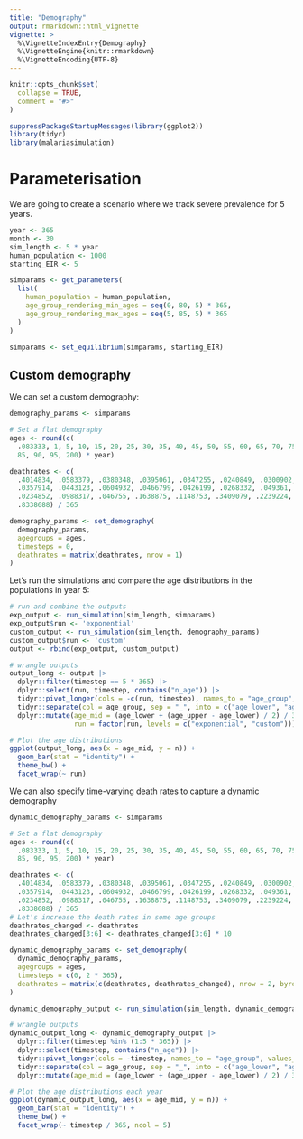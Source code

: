 ```yaml
---
title: "Demography"
output: rmarkdown::html_vignette
vignette: >
  %\VignetteIndexEntry{Demography}
  %\VignetteEngine{knitr::rmarkdown}
  %\VignetteEncoding{UTF-8}
---
```


```r
knitr::opts_chunk$set(
  collapse = TRUE,
  comment = "#>"
)
```

```r
suppressPackageStartupMessages(library(ggplot2))
library(tidyr)
library(malariasimulation)
```

# Parameterisation

We are going to create a scenario where we track severe prevalence for 5 years.

```r
year <- 365
month <- 30
sim_length <- 5 * year
human_population <- 1000
starting_EIR <- 5

simparams <- get_parameters(
  list(
    human_population = human_population,
    age_group_rendering_min_ages = seq(0, 80, 5) * 365,
    age_group_rendering_max_ages = seq(5, 85, 5) * 365
  )
)

simparams <- set_equilibrium(simparams, starting_EIR)
```

## Custom demography

We can set a custom demography:

```r
demography_params <- simparams

# Set a flat demography
ages <- round(c(
  .083333, 1, 5, 10, 15, 20, 25, 30, 35, 40, 45, 50, 55, 60, 65, 70, 75, 80,
  85, 90, 95, 200) * year)

deathrates <- c(
  .4014834, .0583379, .0380348, .0395061, .0347255, .0240849, .0300902,
  .0357914, .0443123, .0604932, .0466799, .0426199, .0268332, .049361,
  .0234852, .0988317, .046755, .1638875, .1148753, .3409079, .2239224,
  .8338688) / 365

demography_params <- set_demography(
  demography_params,
  agegroups = ages,
  timesteps = 0,
  deathrates = matrix(deathrates, nrow = 1)
)
```

Let's run the simulations and compare the age distributions in the populations
in year 5:

```r
# run and combine the outputs
exp_output <- run_simulation(sim_length, simparams)
exp_output$run <- 'exponential'
custom_output <- run_simulation(sim_length, demography_params)
custom_output$run <- 'custom'
output <- rbind(exp_output, custom_output)

# wrangle outputs
output_long <- output |>
  dplyr::filter(timestep == 5 * 365) |>
  dplyr::select(run, timestep, contains("n_age")) |>
  tidyr::pivot_longer(cols = -c(run, timestep), names_to = "age_group", values_to = "n", names_prefix = "n_age_") |>
  tidyr::separate(col = age_group, sep = "_", into = c("age_lower", "age_upper"), convert = TRUE) |>
  dplyr::mutate(age_mid = (age_lower + (age_upper - age_lower) / 2) / 365,
                run = factor(run, levels = c("exponential", "custom")))

# Plot the age distributions
ggplot(output_long, aes(x = age_mid, y = n)) +
  geom_bar(stat = "identity") +
  theme_bw() +
  facet_wrap(~ run)

```

We can also specify time-varying death rates to capture a dynamic demography

```r
dynamic_demography_params <- simparams

# Set a flat demography
ages <- round(c(
  .083333, 1, 5, 10, 15, 20, 25, 30, 35, 40, 45, 50, 55, 60, 65, 70, 75, 80,
  85, 90, 95, 200) * year)

deathrates <- c(
  .4014834, .0583379, .0380348, .0395061, .0347255, .0240849, .0300902,
  .0357914, .0443123, .0604932, .0466799, .0426199, .0268332, .049361,
  .0234852, .0988317, .046755, .1638875, .1148753, .3409079, .2239224,
  .8338688) / 365
# Let's increase the death rates in some age groups
deathrates_changed <- deathrates
deathrates_changed[3:6] <- deathrates_changed[3:6] * 10

dynamic_demography_params <- set_demography(
  dynamic_demography_params,
  agegroups = ages,
  timesteps = c(0, 2 * 365),
  deathrates = matrix(c(deathrates, deathrates_changed), nrow = 2, byrow = TRUE)
)

dynamic_demography_output <- run_simulation(sim_length, dynamic_demography_params)

# wrangle outputs
dynamic_output_long <- dynamic_demography_output |>
  dplyr::filter(timestep %in% (1:5 * 365)) |>
  dplyr::select(timestep, contains("n_age")) |>
  tidyr::pivot_longer(cols = -timestep, names_to = "age_group", values_to = "n", names_prefix = "n_age_") |>
  tidyr::separate(col = age_group, sep = "_", into = c("age_lower", "age_upper"), convert = TRUE) |>
  dplyr::mutate(age_mid = (age_lower + (age_upper - age_lower) / 2) / 365)

# Plot the age distributions each year
ggplot(dynamic_output_long, aes(x = age_mid, y = n)) +
  geom_bar(stat = "identity") +
  theme_bw() +
  facet_wrap(~ timestep / 365, ncol = 5)
```